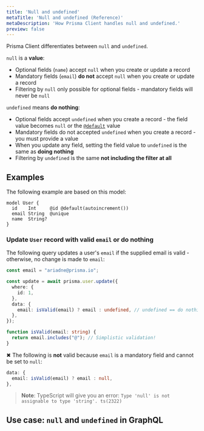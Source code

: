 ```yaml
---
title: 'Null and undefined'
metaTitle: 'Null and undefined (Reference)'
metaDescription: 'How Prisma Client handles null and undefined.'
preview: false
---
```


<TopBlock>

Prisma Client differentiates between `null` and `undefined`.

`null` is a **value**:

* Optional fields (`name`) accept `null` when you create or update a record
* Mandatory fields (`email`) **do not** accept `null` when you create or update a record
* Filtering by `null` only possible for optional fields - mandatory fields will never be `null`

`undefined` means **do nothing**:

* Optional fields accept `undefined` when you create a record - the field value becomes `null` or the [`@default`]() value
* Mandatory fields do not accepted `undefined` when you create a record - you must provide a value
* When you update any field, setting the field value to `undefined` is the same as **doing nothing**
* Filtering by `undefined` is the same **not including the filter at all**

</TopBlock>

## Examples

The following example are based on this model:

```prisma
model User {
  id    Int     @id @default(autoincrement())
  email String  @unique
  name  String?
}
```

### Update `User` record with valid `email` or do nothing

The following query updates a user's `email` if the supplied email is valid - otherwise, no change is made to `email`:

```ts
const email = "ariadne@prisma.io";

const update = await prisma.user.update({
  where: {
    id: 1,
  },
  data: {
    email: isValid(email) ? email : undefined, // undefined == do nothing
  },
});

function isValid(email: string) {
  return email.includes("@"); // Simplistic validation!
}
```

✖ The following is **not** valid because `email` is a mandatory field and cannot be set to `null`:

```ts
data: {
  email: isValid(email) ? email : null,
},
```

> **Note**: TypeScript will give you an error: `Type 'null' is not assignable to type 'string'. ts(2322)`


## Use case: `null` and `undefined` in GraphQL